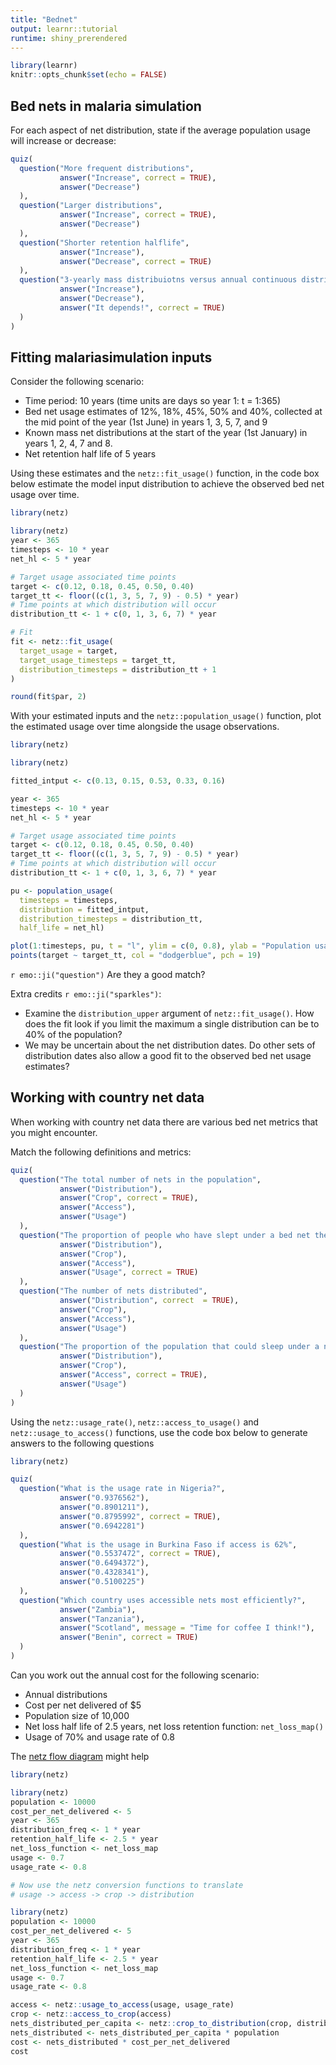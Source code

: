 ```yaml
---
title: "Bednet"
output: learnr::tutorial
runtime: shiny_prerendered
---
```


```r
library(learnr)
knitr::opts_chunk$set(echo = FALSE)
```

## Bed nets in malaria simulation

For each aspect of net distribution, state if the average population usage will increase or decrease:

```r
quiz(
  question("More frequent distributions",
           answer("Increase", correct = TRUE),
           answer("Decrease")
  ),
  question("Larger distributions",
           answer("Increase", correct = TRUE),
           answer("Decrease")
  ),
  question("Shorter retention halflife",
           answer("Increase"),
           answer("Decrease", correct = TRUE)
  ),
  question("3-yearly mass distribuiotns versus annual continuous distribution",
           answer("Increase"),
           answer("Decrease"),
           answer("It depends!", correct = TRUE)
  )
)
```

## Fitting malariasimulation inputs

Consider the following scenario:

-   Time period: 10 years (time units are days so year 1: t = 1:365)
-   Bed net usage estimates of 12%, 18%, 45%, 50% and 40%, collected at the mid point of the year (1st June) in years 1, 3, 5, 7, and 9
-   Known mass net distributions at the start of the year (1st January) in years 1, 2, 4, 7 and 8.
-   Net retention half life of 5 years

Using these estimates and the `netz::fit_usage()` function, in the code box below estimate the model input distribution to achieve the observed bed net usage over time.

```r
library(netz)

```

```r
library(netz)
year <- 365
timesteps <- 10 * year
net_hl <- 5 * year

# Target usage associated time points
target <- c(0.12, 0.18, 0.45, 0.50, 0.40)
target_tt <- floor((c(1, 3, 5, 7, 9) - 0.5) * year)
# Time points at which distribution will occur
distribution_tt <- 1 + c(0, 1, 3, 6, 7) * year

# Fit
fit <- netz::fit_usage(
  target_usage = target,
  target_usage_timesteps = target_tt,
  distribution_timesteps = distribution_tt + 1
)

round(fit$par, 2)
```

With your estimated inputs and the `netz::population_usage()` function, plot the estimated usage over time alongside the usage observations.

```r
library(netz)

```

```r
library(netz)

fitted_intput <- c(0.13, 0.15, 0.53, 0.33, 0.16)

year <- 365
timesteps <- 10 * year
net_hl <- 5 * year

# Target usage associated time points
target <- c(0.12, 0.18, 0.45, 0.50, 0.40)
target_tt <- floor((c(1, 3, 5, 7, 9) - 0.5) * year)
# Time points at which distribution will occur
distribution_tt <- 1 + c(0, 1, 3, 6, 7) * year

pu <- population_usage(
  timesteps = timesteps,
  distribution = fitted_intput,
  distribution_timesteps = distribution_tt,
  half_life = net_hl)

plot(1:timesteps, pu, t = "l", ylim = c(0, 0.8), ylab = "Population usage", xlab = "Time")
points(target ~ target_tt, col = "dodgerblue", pch = 19)
```

`r emo::ji("question")` Are they a good match?

Extra credits `r emo::ji("sparkles")`:

-   Examine the `distribution_upper` argument of `netz::fit_usage()`. How does the fit look if you limit the maximum a single distribution can be to 40% of the population?
-   We may be uncertain about the net distribution dates. Do other sets of distribution dates also allow a good fit to the observed bed net usage estimates?

## Working with country net data

When working with country net data there are various bed net metrics that you might encounter. 

Match the following definitions and metrics:

```r
quiz(
  question("The total number of nets in the population",
           answer("Distribution"),
           answer("Crop", correct = TRUE),
           answer("Access"),
           answer("Usage")
  ),
  question("The proportion of people who have slept under a bed net the previous night",
           answer("Distribution"),
           answer("Crop"),
           answer("Access"),
           answer("Usage", correct = TRUE)
  ),
  question("The number of nets distributed",
           answer("Distribution", correct  = TRUE),
           answer("Crop"),
           answer("Access"),
           answer("Usage")
  ),
  question("The proportion of the population that could sleep under a net",
           answer("Distribution"),
           answer("Crop"),
           answer("Access", correct = TRUE),
           answer("Usage")
  )
)
```

Using the `netz::usage_rate()`, `netz::access_to_usage()` and `netz::usage_to_access()` functions, use the code box below to generate answers to the following questions

```r
library(netz)

```

```r
quiz(
  question("What is the usage rate in Nigeria?",
           answer("0.9376562"),
           answer("0.8901211"),
           answer("0.8795992", correct = TRUE),
           answer("0.6942281")
  ),
  question("What is the usage in Burkina Faso if access is 62%",
           answer("0.5537472", correct = TRUE),
           answer("0.6494372"),
           answer("0.4328341"),
           answer("0.5100225")
  ),
  question("Which country uses accessible nets most efficiently?",
           answer("Zambia"),
           answer("Tanzania"),
           answer("Scotland", message = "Time for coffee I think!"),
           answer("Benin", correct = TRUE)
  )
)
```

Can you work out the annual cost for the following scenario:

-   Annual distributions
-   Cost per net delivered of $5
-   Population size of 10,000
-   Net loss half life of 2.5 years, net loss retention function: `net_loss_map()`
-   Usage of 70% and usage rate of 0.8

The [netz flow diagram](https://mrc-ide.github.io/netz/) might help

```r
library(netz)

```

```r
library(netz)
population <- 10000
cost_per_net_delivered <- 5
year <- 365
distribution_freq <- 1 * year
retention_half_life <- 2.5 * year
net_loss_function <- net_loss_map
usage <- 0.7
usage_rate <- 0.8

# Now use the netz conversion functions to translate
# usage -> access -> crop -> distribution
```

```r
library(netz)
population <- 10000
cost_per_net_delivered <- 5
year <- 365
distribution_freq <- 1 * year
retention_half_life <- 2.5 * year
net_loss_function <- net_loss_map
usage <- 0.7
usage_rate <- 0.8

access <- netz::usage_to_access(usage, usage_rate)
crop <- netz::access_to_crop(access)
nets_distributed_per_capita <- netz::crop_to_distribution(crop, distribution_freq, retention_half_life, net_loss_function)
nets_distributed <- nets_distributed_per_capita * population
cost <- nets_distributed * cost_per_net_delivered
cost
```
